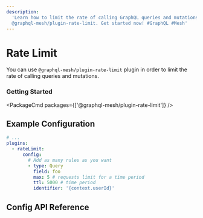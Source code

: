 ```yaml
---
description:
  'Learn how to limit the rate of calling GraphQL queries and mutations with
  @graphql-mesh/plugin-rate-limit. Get started now! #GraphQL #Mesh'
---
```



# Rate Limit

You can use `@graphql-mesh/plugin-rate-limit` plugin in order to limit the rate of calling queries
and mutations.

### Getting Started

<PackageCmd packages={['@graphql-mesh/plugin-rate-limit']} />

## Example Configuration

```yaml filename=".meshrc.yaml"
# ...
plugins:
  - rateLimit:
      config:
        # Add as many rules as you want
        - type: Query
          field: foo
          max: 5 # requests limit for a time period
          ttl: 5000 # time period
          identifier: '{context.userId}'
```

## Config API Reference


<API />

